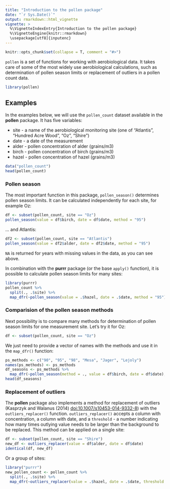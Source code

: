```yaml
---
title: "Introduction to the pollen package"
date: "`r Sys.Date()`"
output: rmarkdown::html_vignette
vignette: >
  %\VignetteIndexEntry{Introduction to the pollen package}
  %\VignetteEngine{knitr::rmarkdown}
  \usepackage[utf8]{inputenc}
---
```


```r
knitr::opts_chunk$set(collapse = T, comment = "#>")
```

`pollen` is a set of functions for working with aerobiological data. 
It takes care of some of the most widely use aerobiological calculations, such as determination of pollen season limits or replacement of outliers in a pollen count data.

```r
library(pollen)
```

## Examples

In the examples below, we will use the `pollen_count` dataset available in the **pollen** package.
It has five variables:

- site - a name of the aerobiological monitoring site (one of "Atlantis", "Hundred Acre Wood", "Oz", "Shire")
- date - a date of the measurement
- alder - pollen concentration of alder (grains/m3)
- birch - pollen concentration of birch (grains/m3)
- hazel - pollen concentration of hazel (grains/m3)

```r
data("pollen_count")
head(pollen_count)
```

### Pollen season

The most important function in this package, `pollen_season()` determines pollen season limits.
It can be calculated independently for each site, for example Oz:

```r
df <- subset(pollen_count, site == "Oz")
pollen_season(value = df$birch, date = df$date, method = "95")
```

... and Atlantis:

```r
df2 <- subset(pollen_count, site == "Atlantis")
pollen_season(value = df2$alder, date = df2$date, method = "95")
```

`NA` is returned for years with missing values in the data, as you can see above.

In combination with the **purrr** package (or the base `apply()` function), it is possible to calculate pollen season limits for many sites:

```r
library(purrr)
pollen_count %>%
  split(., .$site) %>%
  map_dfr(~pollen_season(value = .$hazel, date = .$date, method = "95"), .id = "site")
```

### Comparision of the pollen season methods

Next possibility is to compare many methods for determination of pollen season limits for one measurement site.
Let's try it for Oz:

```r
df <- subset(pollen_count, site == "Oz")
```

We just need to provide a vector of names with the methods and use it in the `map_dfr()` function:

```r
ps_methods <- c("90", "95", "98", "Mesa", "Jager", "Lejoly")
names(ps_methods) <- ps_methods
df_seasons <- ps_methods %>%
  map_dfr(~pollen_season(method = ., value = df$birch, date = df$date), .id = "method")
head(df_seasons)
```

<!-- ```{r} -->
<!-- library('dplyr') -->
<!-- library('lubridate') -->
<!-- library('tidyr') -->
<!-- df_seasons <- df_seasons %>%  -->
<!--         mutate(start_doy=yday(start), end_doy=yday(end)) %>%  -->
<!--         gather(key, value, start_doy:end_doy) -->
<!-- ``` -->


<!-- ```{r} -->
<!-- library('ggplot2') -->
<!-- ggplot(df_seasons, aes(value)) + -->
<!--         geom_histogram() + -->
<!--         facet_grid(key~method) -->
<!-- ``` -->


### Replacement of outliers

The **pollen** package also implements a method for replacement of outliers (Kasprzyk and Walanus (2014) <doi:10.1007/s10453-014-9332-8>) with the `outliers_replacer()` function.
`outliers_replacer()` accepts a column with concentration, a column with date, and a `threshold` - a number indicating how many times outlying value needs to be larger than the background to be replaced.
This method can be applied on a single site:

```r
df <- subset(pollen_count, site == "Shire")
new_df <- outliers_replacer(value = df$alder, date = df$date)
identical(df, new_df)
```

Or a group of sites:

```r
library("purrr")
new_pollen_count <- pollen_count %>%
  split(., .$site) %>%
  map_dfr(~outliers_replacer(value = .$hazel, date = .$date, threshold = 4))
```

